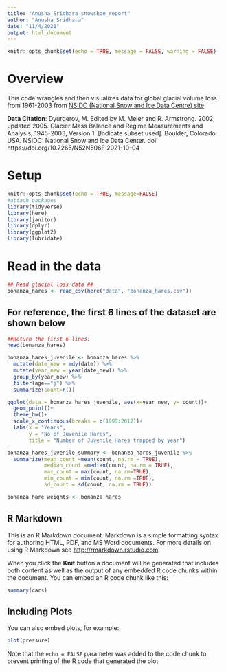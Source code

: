 ```yaml
---
title: "Anusha_Sridhara_snowshoe_report"
author: "Anusha Sridhara"
date: "11/4/2021"
output: html_document
---
```


```r
knitr::opts_chunk$set(echo = TRUE, message = FALSE, warning = FALSE)
```

# Overview #
This code wrangles and then visualizes data for global glacial volume loss from 1961-2003 from [NSIDC (National Snow and Ice Data Centre) site](https://nsidc.org/data/G10002/versions/1)

**Data Citation**: Dyurgerov, M. Edited by M. Meier and R. Armstrong. 2002, updated 2005. Glacier Mass Balance and Regime Measurements and Analysis, 1945-2003, Version 1. [Indicate subset used]. Boulder, Colorado USA. NSIDC: National Snow and Ice Data Center. doi: https://doi.org/10.7265/N52N506F 2021-10-04

# Setup #
```r
knitr::opts_chunk$set(echo = TRUE, message=FALSE)
#attach packages
library(tidyverse)
library(here)
library(janitor)
library(dplyr)
library(ggplot2)
library(lubridate)
```

# Read in the data #
```r
## Read glacial loss data ##
bonanza_hares <- read_csv(here("data", "bonanza_hares.csv"))
```

## For reference, the first 6 lines of the dataset are shown below
```r
##Return the first 6 lines:
head(bonanza_hares)
```

```r
bonanza_hares_juvenile <- bonanza_hares %>% 
  mutate(date_new = mdy(date)) %>% 
  mutate(year_new = year(date_new)) %>% 
  group_by(year_new) %>% 
  filter(age=="j") %>% 
  summarize(count=n())

ggplot(data = bonanza_hares_juvenile, aes(x=year_new, y= count))+
  geom_point()+
  theme_bw()+
  scale_x_continuous(breaks = c(1999:2012))+
  labs(x = "Years",
       y = "No of Juvenile Hares",
       title = "Number of Juvenile Hares trapped by year")
``` 

```r
bonanza_hares_juvenile_summary <- bonanza_hares_juvenile %>% 
  summarize(mean_count =mean(count, na.rm = TRUE),
            median_count =median(count, na.rm = TRUE),
            max_count = max(count, na.rm=TRUE),
            min_count = min(count, na.rm =TRUE),
            sd_count = sd(count, na.rm = TRUE))
```

```r
bonanza_hare_weights <- bonanza_hares
```















## R Markdown

This is an R Markdown document. Markdown is a simple formatting syntax for authoring HTML, PDF, and MS Word documents. For more details on using R Markdown see <http://rmarkdown.rstudio.com>.

When you click the **Knit** button a document will be generated that includes both content as well as the output of any embedded R code chunks within the document. You can embed an R code chunk like this:

```r
summary(cars)
```

## Including Plots

You can also embed plots, for example:

```r
plot(pressure)
```

Note that the `echo = FALSE` parameter was added to the code chunk to prevent printing of the R code that generated the plot.
